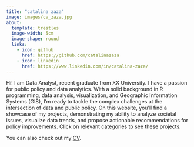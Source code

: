 ```yaml
---
title: "catalina zaza"
image: images/cv_zaza.jpg
about:
  template: trestles
  image-width: 5cm
  image-shape: round
  links:
    - icon: github
      href: https://github.com/catalinazaza
    - icon: linkedin
      href: https://www.linkedin.com/in/catalina-zaza/
---
```


Hi! I am Data Analyst, recent graduate from XX University. I have a passion for public policy and data analytics. With a solid background in R programming, data analysis, visualization, and Geographic Information Systems (GIS), I’m ready to tackle the complex challenges at the intersection of data and public policy. On this website, you’ll find a showcase of my projects, demonstrating my ability to analyze societal issues, visualize data trends, and propose actionable recommendations for policy improvements. Click on relevant categories to see these projects.

You can also check out my <a href="/cv/cv_zaza.pdf" target="_blank">CV</a>.